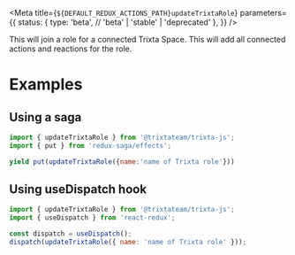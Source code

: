 
<Meta
  title={`${DEFAULT_REDUX_ACTIONS_PATH}updateTrixtaRole`}
  parameters={{
    status: {
      type: 'beta', // 'beta' | 'stable' | 'deprecated'
    },
  }}
/>

<Title>updateTrixtaRole</Title>
<Description>
  This will join a role for a connected Trixta Space. This will add all
  connected actions and reactions for the role.
</Description>

# Examples

## Using a saga

```javascript
import { updateTrixtaRole } from '@trixtateam/trixta-js';
import { put } from 'redux-saga/effects';

yield put(updateTrixtaRole({name:'name of Trixta role'}))

```

## Using useDispatch hook

```javascript
import { updateTrixtaRole } from '@trixtateam/trixta-js';
import { useDispatch } from 'react-redux';

const dispatch = useDispatch();
dispatch(updateTrixtaRole({ name: 'name of Trixta role' }));
```

<ArgsTable of={DocsGenerator} />
